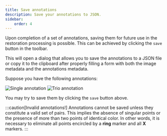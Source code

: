 ```yaml
---
title: Save annotations
description: Save your annotations to JSON.
sidebar:
    order: 4
---
```


Upon completion of a set of annotations, saving them for future use 
in the restoration processing is possible. This can be achieved by 
clicking the `save` button in the toolbar.

This will open a dialog that allows you to save the annotations to a
JSON file or copy it to the clipboard after properly filling a form 
with both the image metadata and the annotations metadata.

Suppose you have the following annotations:


<div className='flex flex-row gap-1 justify-center items-center'>
    <Image className='w-44 rounded-md shadow-lg border border-accent' src={single} alt='Single annotation' />
    <Image className='w-44 rounded-md shadow-lg border border-accent' src={trio} alt='Trio annotation'  />
</div>

You may try to save them by clicking the `save` button above.

<SaveAlert/>

:::caution[Invalid annotations!]
Annotations cannot be saved unless they constitute a valid set of 
pairs. This implies the absence of singular points or the presence 
of more than two points of identical color. In other words, it is 
necessary to eliminate all points encircled by a **ring** marker and all
 **X** markers.
:::

